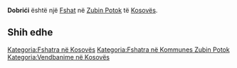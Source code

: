 {{Fshat në Kosovës
 | Emri                = Dobrići
| srp_N_name = Dobrići
| srp_N_FULL_NAME_RO = Dobrići
| srp_N_FULL_NAME_ND_RO = Dobrici
| srp_N_SORT_NAME_RG = DOBRICI
| srp_N_FULL_NAME_RG = Dobrići
| srp_N_FULL_NAME_ND_RG = Dobrici

 | Emri (Rasa dhanore) = 
 | Figura              = 
 | Shteti              = Kosovo
 | Komuna              = Zubin Potok
 | Kodi postar         = 
 | Sipërfaqja          = 

 | Popullsia           = 

 | Regj. i popullsisë  = 
 | Dend. e popullsisë  = 
 | Faqja zyrtare       = 
 <!--- Koordinatat ----> 
 | Gjerësia            = 42.926111
 | Gjatësia            = 20.544167
 | Lartësia            = 
}}
'''Dobrići''' është një [[Fshat]] në [[Zubin Potok]] të [[Kosovës]].

<!-- == Gjeografia == -->
<!-- == Historia == -->
<!-- == Demografia == -->
== Shih edhe ==
{{Komuna Zubin Potok}}
{{Kosovo-Administrata-Cung}}

[[Kategoria:Fshatra në Kosovës]]
[[Kategoria:Fshatra në Kommunes Zubin Potok]]
[[Kategoria:Vendbanime në Kosovës]]
